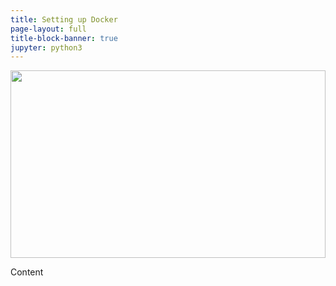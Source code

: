 ```yaml
---
title: Setting up Docker
page-layout: full
title-block-banner: true
jupyter: python3
---
```


![](docker_ian-taylor-jOqJbvo1P9g-unsplash.jpg){style="height: 300px; width: 100%; object-fit: cover; object-position: center;"}


Content

